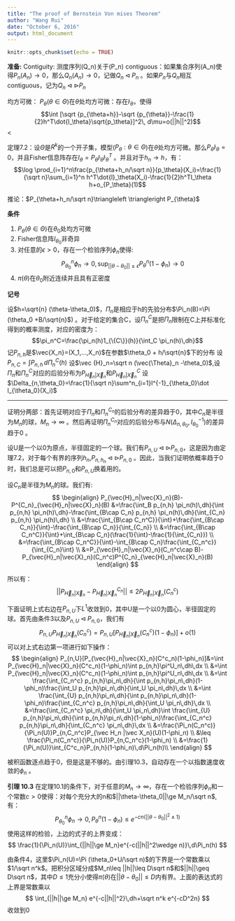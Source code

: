 ```yaml
---
title: "The proof of Bernstein Von mises Theorem"
author: "Wang Rui"
date: "October 6, 2016"
output: html_document
---
```


```r
knitr::opts_chunk$set(echo = TRUE)
```



**准备:**
Contiguity:
测度序列\(Q_n\)关于\(P_n\) contiguous：如果集合序列\(A_n\)使得$P_n(A_n)\to 0$，那么$Q_n(A_n)\to 0$，记做$Q_n\triangleleft P_n$ 。如果$P_n$与$Q_n$相互contiguous，记为$Q_n\triangleleft \triangleright P_n$

均方可微：
$P_\theta (\theta \in \Theta )$在$\theta$处均方可微：存在$\dot l_\theta$，使得
$$\int [\sqrt {p_{\theta+h}}-\sqrt {p_{\theta}}-\frac{1}{2}h^T\dot{l_\theta}\sqrt{p_\theta}]^2\, d\mu=o(||h||^2)$$<

定理7.2：设$\Theta$是$R^k$的一个开子集，模型($P_\theta :\theta \in \Theta$)在$\theta$处均方可微。那么$P_\theta \dot{l}_\theta =0$，并且Fisher信息阵存在$I_\theta=P_\theta \dot{l}_\theta\dot{l}_\theta^T$ 。并且对于$h_n\to h$，有：
$$\log \prod_{i=1}^n\frac{p_{\theta+h_n/\sqrt n}}{p_\theta}(X_i)=\frac{1}{\sqrt n}\sum_{i=1}^n h^T\dot{l}_\theta(X_i)-\frac{1}{2}h^TI_\theta h+o_{P_\theta}(1)$$

推论：$P_{\theta+h_n/\sqrt n}\triangleleft \triangleright P_{\theta}$

**条件**

1. $P_\theta (\theta \in \Theta )$在$\theta_0$处均方可微
2. Fisher信息阵$I_{\theta_0}$非奇异
3. 对任意的$\epsilon >0$，存在一个检验序列$\phi_n$使得:
$$P_{\theta_0}^n \phi_n \to 0,\sup_{||\theta-\theta_0||\ge \epsilon}P^n_\theta (1-\phi_n)\to 0$$
4. $\pi(\theta)$在$\theta_0$附近连续并且具有正密度

**记号**

设$h=\sqrt{n} (\theta-\theta_0)$，$\Pi_n$是相应于h的先验分布$\Pi_n(B)=\Pi (\theta_0 +B/\sqrt{n}$) 。对于给定的集合C，设$\Pi_n^C$是把$\Pi_n$限制在C上并标准化得到的概率测度，对应的密度为：
$$\pi_n^C=\frac{\pi_n(h)1_{\{C\}}(h)}{\int_C \pi_n(h)\,dh}$$
记$P_{n,h}$是$\vec{X_n}=(X_1,...,X_n)$在参数$\theta_0 + h/\sqrt{n}$下的分布
设$P_{n,C}=\int P_{n,h}\, d\Pi_n^C(h)$
设$\vec {H}_n=\sqrt n (\vec{\Theta}_n -\theta_0)$,设$\Pi_n$和$\Pi_n^C$对应的后验分布为$P_{\vec H_n|\vec X_n}$和$P_{\vec H_n|\vec X_n}^C$
设$\Delta_{n,\theta_0}=\frac{1}{\sqrt n}\sum^n_{i=1}I^{-1}_{\theta_0}\dot l_{\theta_0}(X_i)$

----------
证明分两部：首先证明对应于$\Pi_n$和$\Pi_n^{C_n}$的后验分布的差异趋于0，其中$C_n$是半径为$M_n$的球，$M_n\to \infty$ 。然后再证明$\Pi_n^{C_n}$对应的后验分布与$N(\Delta_{n,\theta_0},I^{-1}_{\theta_0})$的差异趋于0 。

设U是一个以0为原点，半径固定的一个球。我们有$P_{n,U}\triangleleft \triangleright P_{n,0}$，这是因为由定理7.2，对于每个有界的序列$h_n$,$P_{n,h_n}\triangleleft \triangleright P_{n,0}$ 。因此，当我们证明依概率趋于0时，我们总是可以把$P_{n,0}$和$P_{n,U}$换着用的。

设$C_n$是半径为$M_n$的球。我们有:
$$
\begin{align}
P_{\vec{H}_n|\vec{X}_n}(B)-P^{C_n}_{\vec{H}_n|\vec{X}_n}(B) 
&=\frac{\int_B p_{n,h} \pi_n(h)\,dh}{\int p_{n,h} \pi_n(h)\,dh}-\frac{\int_{B\cap C_n} p_{n,h} \pi_n(h)\,dh}{\int_{C_n} p_{n,h} \pi_n(h)\,dh} \\
&=\frac{\int_{B\cap C_n^C}}{\int}+\frac{\int_{B\cap C_n}}{\int}-\frac{\int_{B\cap C_n}}{\int_{C_n}}   \\
&=\frac{\int_{B\cap C_n^C}}{\int}+\int_{B\cap C_n}(\frac{1}{\int}-\frac{1}{\int_{C_n}})  \\
&=\frac{\int_{B\cap C_n^C}}{\int}-\int_{B\cap C_n}\frac{\int_{C_n^c}}{\int_{C_n}\int}  \\
&=P_{\vec{H}_n|\vec{X}_n}(C_n^c\cap B)-P_{\vec{H}_n|\vec{X}_n}(C_n^c)P^{C_n}_{\vec{H}_n|\vec{X}_n}(B) 
\end{align}
$$


所以有：
$$||P_{\vec{H}_n|\vec{X}_n}-P^{C_n}_{\vec{H}_n|\vec{X}_n} ||\leq 2P_{\vec{H}_n|\vec{X}_n}(C^c_n)$$

下面证明上式右边在$P_{n,U}$下$L^1$收敛到0，其中U是一个以0为圆心，半径固定的球。首先由条件3以及$P_{n,U}\triangleleft P_{n,0}$，我们有
$$P_{n,U}P_{\vec{H}_n|\vec{X}_n}(C^c_n)=P_{n,U}[P_{\vec{H}_n|\vec{X}_n}(C^c_n)(1-\phi_n)]+o(1)$$
可以对上式右边第一项进行如下操作：
$$
\begin{align}
P_{n,U}[P_{\vec{H}_n|\vec{X}_n}(C^c_n)(1-\phi_n)]&=\int P_{\vec{H}_n|\vec{X}_n}(C^c_n)(1-\phi_n)\int p_{n,h}\pi^U_n\,dh\,dx   \\
&=\int P_{\vec{H}_n|\vec{X}_n}(C^c_n)(1-\phi_n)\int p_{n,h}\pi^U_n\,dh\,dx   \\
&=\int \frac{\int_{C_n^c} p_{n,h}\pi_n\,dh}{\int p_{n,h}\pi_n\,dh}(1-\phi_n)\frac{\int_U p_{n,h}\pi_n\,dh}{\int_U \pi_n\,dh}\,dx   \\
&=\int \frac{\int_{U} p_{n,h}\pi_n\,dh}{\int p_{n,h}\pi_n\,dh}(1-\phi_n)\frac{\int_{C_n^c} p_{n,h}\pi_n\,dh}{\int_U \pi_n\,dh}\,dx   \\
&=\frac{\int_{C_n^c} \pi_n\,dh}{\int_U \pi_n\,dh}\int \frac{\int_{U} p_{n,h}\pi_n\,dh}{\int p_{n,h}\pi_n\,dh}(1-\phi_n)\frac{\int_{C_n^c} p_{n,h}\pi_n\,dh}{\int_{C_n^c} \pi_n\,dh}\,dx   \\
&=\frac{\Pi_n(C_n^c)}{\Pi_n(U)}P_{n,C_n^c}P_{\vec H_n |\vec X_n}(U)(1-\phi_n)  \\
&\leq \frac{\Pi_n(C_n^c)}{\Pi_n(U)}P_{n,C_n^c}(1-\phi_n)  \\
&=\frac{1}{\Pi_n(U)}\int_{C^c_n}P_{n,h}(1-\phi_n)\,d\Pi_n(h)\\
\end{align}
$$

 被积函数逐点趋于0，但是这是不够的。由引理10.3，自动存在一个以指数速度收敛的$\phi_n$ 。
 
 
**引理 10.3**
在定理10.1的条件下，对于任意的$M_n\to\infty$，存在一个检验序列$\phi_n$和一个常数$c>0$使得：对每个充分大的n和$||\theta-\theta_0||\ge M_n/\sqrt n$,有：
$$
P^n_{\theta_0}\phi_n \to 0,P^n_{\theta}(1-\phi_n)\leq e^{-cn(||\theta-\theta_0||^2\wedge 1)} 
$$
使用这样的检验，上边的式子的上界变成：
$$
\frac{1}{\Pi_n(U)}\int_{||h||\ge M_n}e^{-c(||h||^2\wedge n)}\,d\Pi_n(h)
$$

由条件4，这里$\Pi_n(U)=\Pi (\theta_0+U/\sqrt n)$的下界是一个常数乘以$1/\sqrt n^k$。把积分区域分成$M_n\leq ||h||\leq D\sqrt n$和$||h||\geq D\sqrt n$，其中$D\leq 1$充分小使得$\pi (\theta)$在$||\theta-\theta_0||\leq D$内有界。上面的表达式的上界是常数乘以
$$
\int_{||h||\ge M_n} e^{-c||h||^2}\,dh+\sqrt n^k e^{-cD^2n}
$$
收敛到0















